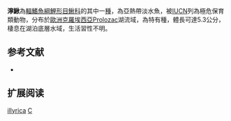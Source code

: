 {{Speciesbox 
| taxon = Cobitis illyrica
| status = CR
| status_system = IUCN3.1
| authority = [[Freyhof|Freyhof]] & [[Stelbrink|Stelbrink]], 2007
| synonyms = 
}}
'''濘鰍'''為[[輻鰭魚綱|輻鰭魚綱]][[鯉形目|鯉形目]][[鰍科|鰍科]]的其中一[[種|種]]，為亞熱帶淡水魚，被[[IUCN|IUCN]]列為極危保育類動物，分布於[[歐洲|歐洲]][[克羅埃西亞|克羅埃西亞]]Prolozac湖流域，為特有種，體長可達5.3公分，棲息在湖泊底層水域，生活習性不明。

== 参考文献 ==
{{refbegin}}
*{{FishBase_species|genus=Cobitis|species=illyrica|year=2014|month=2}}
{{refend}}

== 扩展阅读 ==
{{refbegin}}
{{wikispecies-inline|Cobitis illyrica|濘鰍}}
{{refend}}
{{Taxonbar|from=Q5643901}}

[[Category:花鳅属|illyrica]]
[[Category:2007年描述的鱼类|C]]

{{魚類小作品}}